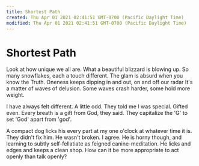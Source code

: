 ```yaml
---
title: Shortest Path
created: Thu Apr 01 2021 02:41:51 GMT-0700 (Pacific Daylight Time)
modified: Thu Apr 01 2021 02:41:51 GMT-0700 (Pacific Daylight Time)
---
```


# Shortest Path

Look at how unique we all are.
What a beautiful blizzard is blowing up.
So many snowflakes, each a touch different.
The glam is absurd when you know the Truth.
Oneness keeps dipping in and out, on and off our radar
It's a matter of waves of delusion.
Some waves crash harder, some hold more weight.

I have always felt different. A little odd.
They told me I was special. Gifted even.
Every breath is a gift from God, they said.
They capitalize the 'G' to set 'God' apart from 'god'.

A compact dog licks his every part at my one o'clock at whatever time it is. They didn't fix him. He wasn't broken. I agree. He is horny though, and learning to subtly self-fellatiate as feigned canine-meditation. He licks and edges and keeps a clean shop. How can it be more appropriate to act openly than talk openly?

